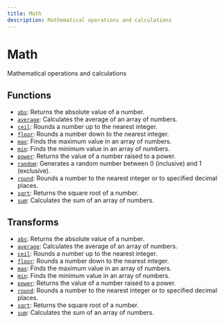 ```yaml
---
title: Math
description: Mathematical operations and calculations
---
```


# Math

Mathematical operations and calculations

## Functions

- [`abs`](./abs): Returns the absolute value of a number.
- [`average`](./average): Calculates the average of an array of numbers.
- [`ceil`](./ceil): Rounds a number up to the nearest integer.
- [`floor`](./floor): Rounds a number down to the nearest integer.
- [`max`](./max): Finds the maximum value in an array of numbers.
- [`min`](./min): Finds the minimum value in an array of numbers.
- [`power`](./power): Returns the value of a number raised to a power.
- [`random`](./random): Generates a random number between 0 (inclusive) and 1 (exclusive).
- [`round`](./round): Rounds a number to the nearest integer or to specified decimal places.
- [`sqrt`](./sqrt): Returns the square root of a number.
- [`sum`](./sum): Calculates the sum of an array of numbers.

## Transforms

- [`abs`](./abs): Returns the absolute value of a number.
- [`average`](./average): Calculates the average of an array of numbers.
- [`ceil`](./ceil): Rounds a number up to the nearest integer.
- [`floor`](./floor): Rounds a number down to the nearest integer.
- [`max`](./max): Finds the maximum value in an array of numbers.
- [`min`](./min): Finds the minimum value in an array of numbers.
- [`power`](./power): Returns the value of a number raised to a power.
- [`round`](./round): Rounds a number to the nearest integer or to specified decimal places.
- [`sqrt`](./sqrt): Returns the square root of a number.
- [`sum`](./sum): Calculates the sum of an array of numbers.
